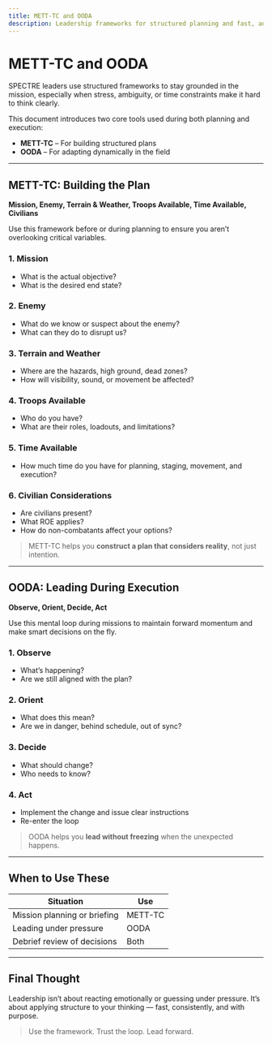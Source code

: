 ```yaml
---
title: METT-TC and OODA
description: Leadership frameworks for structured planning and fast, adaptive decision-making.
---
```


# METT-TC and OODA

SPECTRE leaders use structured frameworks to stay grounded in the mission, especially when stress, ambiguity, or time constraints make it hard to think clearly.

This document introduces two core tools used during both planning and execution:

- **METT-TC** – For building structured plans
- **OODA** – For adapting dynamically in the field

---

## METT-TC: Building the Plan

**Mission, Enemy, Terrain & Weather, Troops Available, Time Available, Civilians**

Use this framework before or during planning to ensure you aren’t overlooking critical variables.

### 1. Mission

- What is the actual objective?
- What is the desired end state?

### 2. Enemy

- What do we know or suspect about the enemy?
- What can they do to disrupt us?

### 3. Terrain and Weather

- Where are the hazards, high ground, dead zones?
- How will visibility, sound, or movement be affected?

### 4. Troops Available

- Who do you have?
- What are their roles, loadouts, and limitations?

### 5. Time Available

- How much time do you have for planning, staging, movement, and execution?

### 6. Civilian Considerations

- Are civilians present?
- What ROE applies?
- How do non-combatants affect your options?

> METT-TC helps you **construct a plan that considers reality**, not just intention.

---

## OODA: Leading During Execution

**Observe, Orient, Decide, Act**

Use this mental loop during missions to maintain forward momentum and make smart decisions on the fly.

### 1. Observe

- What’s happening?
- Are we still aligned with the plan?

### 2. Orient

- What does this mean?
- Are we in danger, behind schedule, out of sync?

### 3. Decide

- What should change?
- Who needs to know?

### 4. Act

- Implement the change and issue clear instructions
- Re-enter the loop

> OODA helps you **lead without freezing** when the unexpected happens.

---

## When to Use These

| Situation                    | Use     |
| ---------------------------- | ------- |
| Mission planning or briefing | METT-TC |
| Leading under pressure       | OODA    |
| Debrief review of decisions  | Both    |

---

## Final Thought

Leadership isn’t about reacting emotionally or guessing under pressure. It’s about applying structure to your thinking — fast, consistently, and with purpose.

> Use the framework. Trust the loop. Lead forward.
